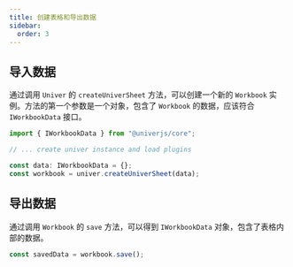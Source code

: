 ```yaml
---
title: 创建表格和导出数据
sidebar:
  order: 3
---
```


## 导入数据

通过调用 `Univer` 的 `createUniverSheet` 方法，可以创建一个新的 `Workbook` 实例。方法的第一个参数是一个对象，包含了 `Workbook` 的数据，应该符合 `IWorkbookData` 接口。

```ts
import { IWorkbookData } from "@univerjs/core";

// ... create univer instance and load plugins

const data: IWorkbookData = {};
const workbook = univer.createUniverSheet(data);
```

## 导出数据

通过调用 `Workbook` 的 `save` 方法，可以得到 `IWorkbookData` 对象，包含了表格内部的数据。

```ts
const savedData = workbook.save();
```
